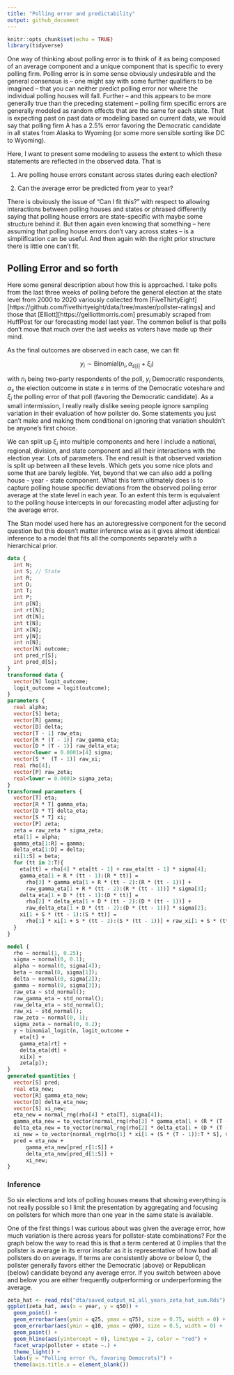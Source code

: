 ```yaml
---
title: "Polling error and predictability"
output: github_document
---
```


```r
knitr::opts_chunk$set(echo = TRUE)
library(tidyverse)
```

One way of thinking about polling error is to think of it as being composed of an average component and a unique component that is specific to every polling firm. Polling error is in some sense obviously undesirable and the general consensus is -- one might say with some further qualifiers to be imagined -- that you can neither predict polling error nor where the individual polling houses will fall. Further -- and this appears to be more generally true than the preceding statement -- polling firm specific errors are generally modeled as random effects that are the same for each state. That is expecting past on past data or modeling based on current data, we would say that polling firm A has a 2.5% error favoring the Democratic candidate in all states from Alaska to Wyoming (or some more sensible sorting like DC to Wyoming).

Here, I want to present some modeling to assess the extent to which these statements are reflected in the observed data. That is

1. Are polling house errors constant across states during each election?

2. Can the average error be predicted from year to year?

There is obviously the issue of "Can I fit this?" with respect to allowing interactions between polling houses and states or phrased differently saying that polling house errors are state-specific with maybe some structure behind it. But then again even knowing that something -- here assuming that polling house errors don't vary across states -- is a simplification can be useful. And then again with the right prior structure there is little one can't fit.

## Polling Error and so forth

Here some general description about how this is approached. I take polls from the last three weeks of polling before the general election at the state level from 2000 to 2020 variously collected from [FiveThirtyEight][https://github.com/fivethirtyeight/data/tree/master/pollster-ratings] and those that [Elliott][https://gelliottmorris.com] presumably scraped from HuffPost for our forecasting model last year. The common belief is that polls don't move that much over the last weeks as voters have made up their mind.

As the final outcomes are observed in each case, we can fit

$$
y_i \sim \text{Binomial}(n_i, \alpha_{s[i]} + \xi_i)
$$

with $n_i$ being two-party respondents of the poll, $y_i$ Democratic respondents, $\alpha_{s}$ the election outcome in state $s$ in terms of the Democratic voteshare and $\xi_i$ the polling error of that poll (favoring the Democratic candidate). As a small intermission, I really really dislike seeing people ignore sampling variation in their evaluation of how pollster do. Some statements you just can't make and making them conditional on ignoring that variation shouldn't be anyone's first choice.

We can split up $\xi_i$ into multiple components and here I include a national, regional, division, and state component and all their interactions with the election year. Lots of parameters. The end result is that observed variation is split up between all these levels. Which gets you some nice plots and some that are barely legible. Yet, beyond that we can also add a polling house - year - state component. What this term ultimately does is to capture polling house specific deviations from the observed polling error average at the state level in each year. To an extent this term is equivalent to the polling house intercepts in our forecasting model after adjusting for the average error.

The Stan model used here has an autoregressive component for the second question but this doesn't matter inference wise as it gives almost identical inference to a model that fits all the components separately with a hierarchical prior. 

```stan
data {
  int N;
  int S; // State
  int R; 
  int D; 
  int T; 
  int P;
  int p[N];
  int rt[N];
  int dt[N];
  int t[N];
  int x[N];
  int y[N];
  int n[N];
  vector[N] outcome;
  int pred_r[S];
  int pred_d[S];
}
transformed data {
  vector[N] logit_outcome;
  logit_outcome = logit(outcome);
}
parameters {
  real alpha;
  vector[S] beta;
  vector[R] gamma;
  vector[D] delta;
  vector[T - 1] raw_eta;
  vector[R * (T - 1)] raw_gamma_eta;
  vector[D * (T - 1)] raw_delta_eta;
  vector<lower = 0.0001>[4] sigma;
  vector[S *  (T - 1)] raw_xi;
  real rho[4];
  vector[P] raw_zeta;
  real<lower = 0.0001> sigma_zeta;
}
transformed parameters {
  vector[T] eta;
  vector[R * T] gamma_eta;
  vector[D * T] delta_eta;
  vector[S * T] xi;
  vector[P] zeta;
  zeta = raw_zeta * sigma_zeta;
  eta[1] = alpha;
  gamma_eta[1:R] = gamma;
  delta_eta[1:D] = delta;
  xi[1:S] = beta;
  for (tt in 2:T){
    eta[tt] = rho[4] * eta[tt - 1] + raw_eta[tt - 1] * sigma[4];
    gamma_eta[1 + R * (tt - 1):(R * tt)] =
      rho[3] * gamma_eta[1 + R * (tt - 2):(R * (tt - 1))] +
      raw_gamma_eta[1 + R * (tt - 2):(R * (tt - 1))] * sigma[3];
    delta_eta[1 + D * (tt - 1):(D * tt)] =
      rho[2] * delta_eta[1 + D * (tt - 2):(D * (tt - 1))] +
      raw_delta_eta[1 + D * (tt - 2):(D * (tt - 1))] * sigma[2];
    xi[1 + S * (tt - 1):(S * tt)] =
      rho[1] * xi[1 + S * (tt - 2):(S * (tt - 1))] + raw_xi[1 + S * (tt - 2):(S * (tt - 1))] * sigma[1];
  }
}

model {
  rho ~ normal(1, 0.25);
  sigma ~ normal(0, 0.1);
  alpha ~ normal(0, sigma[4]);
  beta ~ normal(0, sigma[1]);
  delta ~ normal(0, sigma[2]);
  gamma ~ normal(0, sigma[3]);
  raw_eta ~ std_normal();
  raw_gamma_eta ~ std_normal();
  raw_delta_eta ~ std_normal();
  raw_xi ~ std_normal();
  raw_zeta ~ normal(0, 1);
  sigma_zeta ~ normal(0, 0.2);
  y ~ binomial_logit(n, logit_outcome +
    eta[t] +
    gamma_eta[rt] +
    delta_eta[dt] +
    xi[x] +
    zeta[p]);
}
generated quantities {
  vector[S] pred;
  real eta_new;
  vector[R] gamma_eta_new;
  vector[D] delta_eta_new;
  vector[S] xi_new;
  eta_new = normal_rng(rho[4] * eta[T], sigma[4]);
  gamma_eta_new = to_vector(normal_rng(rho[3] * gamma_eta[1 + (R * (T - 1)):T * R], sigma[3]));
  delta_eta_new = to_vector(normal_rng(rho[2] * delta_eta[1 + (D * (T - 1)):T * D], sigma[2]));
  xi_new = to_vector(normal_rng(rho[1] * xi[1 + (S * (T - 1)):T * S], sigma[1]));
  pred = eta_new +
      gamma_eta_new[pred_r[1:S]] +
      delta_eta_new[pred_d[1:S]] +
      xi_new;
}
```

### Inference

So six elections and lots of polling houses means that showing everything is not really possible so I limit the presentation by aggregating and focusing on pollsters for which more than one year in the same state is available.

One of the first things I was curious about was given the average error, how much variation is there across years for pollster-state combinations? For the graph below the way to read this is that a term centered at 0 implies that the pollster is average in its error insofar as it is representative of how bad all pollsters do on average. If terms are consistently above or below 0, the pollster generally favors either the Democratic (above) or Republican (below) candidate beyond any average error. If you switch between above and below you are either frequently outperforming or underperforming the average. 

```r
zeta_hat <- read_rds("dta/saved_output_m1_all_years_zeta_hat_sum.Rds")
ggplot(zeta_hat, aes(x = year, y = q50)) +
  geom_point() +
  geom_errorbar(aes(ymin = q25, ymax = q75), size = 0.75, width = 0) +
  geom_errorbar(aes(ymin = q10, ymax = q90), size = 0.5, width = 0) +
  geom_point() +
  geom_hline(aes(yintercept = 0), linetype = 2, color = "red") +
  facet_wrap(pollster + state ~.) +
  theme_light() +
  labs(y = "Polling error (%, favoring Democrats)") +
  theme(axis.title.x = element_blank())
```















